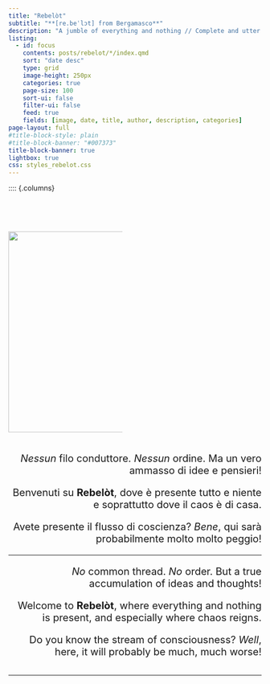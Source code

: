 ```yaml
---
title: "Rebelòt"
subtitle: "**[re.beˈlɔt] from Bergamasco**"
description: "A jumble of everything and nothing // Complete and utter chaos"
listing:
  - id: focus
    contents: posts/rebelot/*/index.qmd
    sort: "date desc"
    type: grid
    image-height: 250px
    categories: true
    page-size: 100
    sort-ui: false
    filter-ui: false
    feed: true
    fields: [image, date, title, author, description, categories]
page-layout: full
#title-block-style: plain
#title-block-banner: "#007373"
title-block-banner: true
lightbox: true
css: styles_rebelot.css
---
```


:::: {.columns}

::: {style="font-size:15pt"}
::: {.column width="45%"}
<br />

![](posts/rebelot/image.jpg){width="400"}
:::

::: {.column width="3%"}
:::

::: {.column style="text-align:right"}
*Nessun* filo conduttore. *Nessun* ordine. Ma un vero ammasso di idee e pensieri!

Benvenuti su **Rebelòt**, dove è presente tutto e niente e soprattutto dove il caos è di casa.

Avete presente il flusso di coscienza? *Bene*, qui sarà probabilmente molto molto peggio!

---

*No* common thread. *No* order. But a true accumulation of ideas and thoughts!

Welcome to **Rebelòt**, where everything and nothing is present, and especially where chaos reigns.

Do you know the stream of consciousness? *Well*, here, it will probably be much, much worse!
:::
:::

------------------------------------------------------------------------

<!-- Mastodon verification -->

<a rel="me" style="display:none" href="https://sciences.social/@stramon1um">Hidden link used to verify my account on sciences.social</a>
